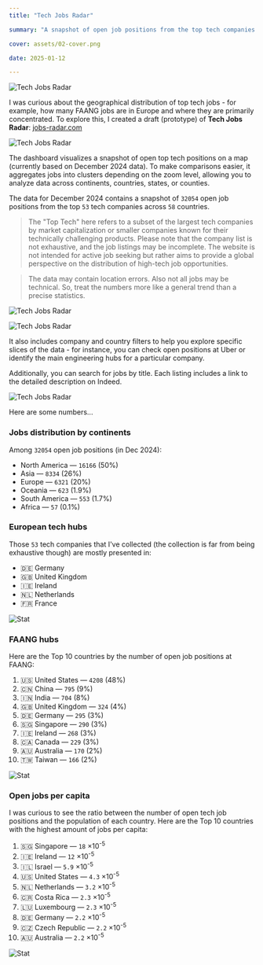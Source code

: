 ```yaml
---
title: "Tech Jobs Radar"

summary: "A snapshot of open job positions from the top tech companies around the world, offering insights into geographical trends in the tech job market."

cover: assets/02-cover.png

date: 2025-01-12

---
```


![Tech Jobs Radar](./assets/01-cover.png)

I was curious about the geographical distribution of top tech jobs - for example, how many FAANG jobs are in Europe and where they are primarily concentrated. To explore this, I created a draft (prototype) of **Tech Jobs Radar**: [jobs-radar.com](https://jobs-radar.com)

![Tech Jobs Radar](./assets/demo-01.gif)

The dashboard visualizes a snapshot of open top tech positions on a map (currently based on December 2024 data). To make comparisons easier, it aggregates jobs into clusters depending on the zoom level, allowing you to analyze data across continents, countries, states, or counties.

The data for December 2024 contains a snapshot of `32054` open job positions from the top `53` tech companies across `58` countries.

> The "Top Tech" here refers to a subset of the largest tech companies by market capitalization or smaller companies known for their technically challenging products. Please note that the company list is not exhaustive, and the job listings may be incomplete. The website is not intended for active job seeking but rather aims to provide a global perspective on the distribution of high-tech job opportunities.

> The data may contain location errors. Also not all jobs may be technical. So, treat the numbers more like a general trend than a precise statistics.

![Tech Jobs Radar](./assets/demo-01.png)

![Tech Jobs Radar](./assets/demo-02.png)

It also includes company and country filters to help you explore specific slices of the data - for instance, you can check open positions at Uber or identify the main engineering hubs for a particular company.

Additionally, you can search for jobs by title. Each listing includes a link to the detailed description on Indeed.

![Tech Jobs Radar](./assets/demo-03.png)

Here are some numbers...

### Jobs distribution by continents

Among `32054` open job positions (in Dec 2024):
- North America — `16166` (50%)
- Asia — `8334` (26%)
- Europe — `6321` (20%)
- Oceania — `623` (1.9%)
- South America — `553` (1.7%)
- Africa  — `57` (0.1%)

### European tech hubs

Those `53` tech companies that I've collected (the collection is far from being exhaustive though) are mostly presented in:
- 🇩🇪 Germany
- 🇬🇧 United Kingdom
- 🇮🇪 Ireland
- 🇳🇱 Netherlands
- 🇫🇷 France

![Stat](./assets/stat-01.png)

### FAANG hubs

Here are the Top 10 countries by the number of open job positions at FAANG:

1. 🇺🇸 United States — `4208` (48%)
2. 🇨🇳 China — `795` (9%)
3. 🇮🇳 India — `704` (8%)
4. 🇬🇧 United Kingdom — `324` (4%)
5. 🇩🇪 Germany — `295` (3%)
6. 🇸🇬 Singapore — `290` (3%)
7. 🇮🇪 Ireland — `268` (3%)
8. 🇨🇦 Canada — `229` (3%)
9. 🇦🇺 Australia — `170` (2%)
10. 🇹🇼 Taiwan — `166` (2%)

![Stat](./assets/stat-02.png)

### Open jobs per capita

I was curious to see the ratio between the number of open tech job positions and the population of each country. Here are the Top 10 countries with the highest amount of jobs per capita:

1. 🇸🇬 Singapore — `18` ×10<sup>-5</sup>
2. 🇮🇪 Ireland — `12` ×10<sup>-5</sup>
3. 🇮🇱 Israel — `5.9` ×10<sup>-5</sup>
4. 🇺🇸 United States — `4.3` ×10<sup>-5</sup>
5. 🇳🇱 Netherlands — `3.2` ×10<sup>-5</sup>
6. 🇨🇷 Costa Rica — `2.3` ×10<sup>-5</sup>
7. 🇱🇺 Luxembourg — `2.3` ×10<sup>-5</sup>
8. 🇩🇪 Germany — `2.2` ×10<sup>-5</sup>
9. 🇨🇿 Czech Republic — `2.2` ×10<sup>-5</sup>
10. 🇦🇺 Australia — `2.2` ×10<sup>-5</sup>

![Stat](./assets/stat-03.png)
